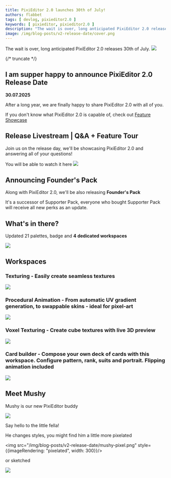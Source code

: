 ```yaml
---
title: PixiEditor 2.0 launches 30th of July!
authors: flabbet 
tags: [ devlog, pixieditor2.0 ]
keywords: [ pixieditor, pixieditor2.0 ]
description: "The wait is over, long anticipated PixiEditor 2.0 releases 30th of July."
image: /img/blog-posts/v2-release-date/cover.png
---
```


The wait is over, long anticipated PixiEditor 2.0 releases 30th of July.
<img src="/img/blog-posts/v2-release-date/cover.png"/>

{/* truncate */}

## I am supper happy to announce **PixiEditor 2.0 Release Date**

**30.07.2025**

After a long year, we are finally happy to share PixiEditor 2.0 with all of you.

If you don't know what PixiEditor 2.0 is capable of, check out [Feature Showcase](/blog/2025/03/19/q1-status)

## Release Livestream | Q&A + Feature Tour

Join us on the release day, we'll be showcasing PixiEditor 2.0 and answering all of your questions!

You will be able to watch it here 
<a target='_blank' href="https://youtube.com/live/D-C0NyARIM8">
<img src="/img/blog-posts/v2-release-date/live.png"/>
</a>

## Announcing Founder's Pack

Along with PixiEditor 2.0, we'll be also releasing **Founder's Pack**

It's a successor of Supporter Pack, everyone who bought Supporter Pack will receive all new perks as an update. 

## What's in there? 

Updated 21 palettes, badge and **4 dedicated workspaces**

<img src="/img/blog-posts/v2-release-date/fp.png"/>

## Workspaces

### Texturing - Easily create seamless textures

<img src="/img/blog-posts/v2-release-date/3.png"/>

### Procedural Animation - From automatic UV gradient generation, to swappable skins - ideal for pixel-art
<img src="/img/blog-posts/v2-release-date/4.png"/>

### Voxel Texturing - Create cube textures with live **3D** preview
<img src="/img/blog-posts/v2-release-date/5.png"/>

### Card builder - Compose your own deck of cards with this workspace. Configure pattern, rank, suits and portrait. Flipping animation included
<img src="/img/blog-posts/v2-release-date/6.png"/>

## Meet Mushy

Mushy is our new PixiEditor buddy

<img src="/img/blog-posts/v2-release-date/mushy-sticker.png"/>

Say hello to the little fella!

He changes styles, you might find him a little more pixelated

<img src="/img/blog-posts/v2-release-date/mushy-pixel.png" style={{imageRendering: "pixelated", width: 300}}/>

or sketched

<img src="/img/blog-posts/v2-release-date/mushy-drawing.png"/>